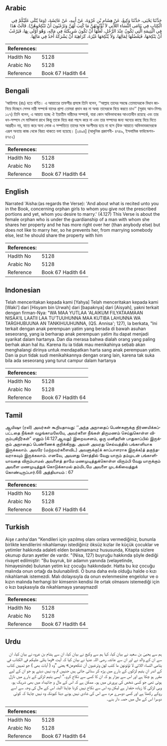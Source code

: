 ## Arabic


<div dir="rtl" lang="ar" style={{fontSize:'larger',backgroundColor:'#f8f9fa',padding:20}}>
حَدَّثَنَا يَحْيَى، حَدَّثَنَا وَكِيعٌ، عَنْ هِشَامِ بْنِ عُرْوَةَ، عَنْ أَبِيهِ، عَنْ عَائِشَةَ، ‏(‏وَمَا يُتْلَى عَلَيْكُمْ فِي الْكِتَابِ فِي يَتَامَى النِّسَاءِ اللاَّتِي لاَ تُؤْتُونَهُنَّ مَا كُتِبَ لَهُنَّ وَتَرْغَبُونَ أَنْ تَنْكِحُوهُنَّ‏)‏‏.‏ قَالَتْ هَذَا فِي الْيَتِيمَةِ الَّتِي تَكُونُ عِنْدَ الرَّجُلِ، لَعَلَّهَا أَنْ تَكُونَ شَرِيكَتَهُ فِي مَالِهِ، وَهْوَ أَوْلَى بِهَا، فَيَرْغَبُ أَنْ يَنْكِحَهَا، فَيَعْضُلَهَا لِمَالِهَا، وَلاَ يُنْكِحَهَا غَيْرَهُ، كَرَاهِيَةَ أَنْ يَشْرَكَهُ أَحَدٌ فِي مَالِهَا‏.‏
</div>
<div style={{backgroundColor:'#f8f9fa',padding:20, marginBottom: 10}}><table> <thead> <tr> <th>References:</th> <th></th> </tr> </thead> <tbody><tr><td>Hadith No</td><td>5128</td></tr><tr><td>Arabic No</td><td>5128</td></tr><tr><td>Reference</td><td>Book 67 Hadith 64</td></tr></tbody></table></div>

## Bengali


<div dir="ltr" lang="bn" style={{fontSize:'larger',backgroundColor:'#f8f9fa',padding:20}}>
‘আয়িশাহ (রাঃ) হতে বর্ণিত। এ আয়াতের তাফসীর প্রসঙ্গে তিনি বলেন, ‘‘আল্লাহ তাদের সম্বন্ধে তোমাদেরকে বিধান জানিয়ে দিচ্ছেন সেসব নারী সম্পর্কে যাদের প্রাপ্য তোমরা প্রদান কর না অথচ তাদেরকে বিয়ে করতে চাও’’ (সূরাহ আন-নিসাঃ ১২৭) তিনি বলেন, এ আয়াত হচ্ছে ঐ ইয়াতীম নারীদের সম্পর্কে, যারা কোন অভিভাবকের আওতাধীন রয়েছে এবং তার ধন-সম্পদে সে মালিকানা রাখে কিন্তু তাকে বিয়ে করা পছন্দ করে না এবং তার সম্পদের জন্য অন্যের কাছে বিয়ে দিতে আগ্রহীও নয়, যাতে করে অন্য লোক এ সম্পত্তিতে তাদের সঙ্গে অংশীদার হয়ে না বসে (উক্ত আয়াতে অভিভাবকদেরকে এরূপ অন্যায় কাজ থেকে বিরত থাকতে বলা হয়েছে। [২৪৯৪] (আধুনিক প্রকাশনী- ৪৭৪৯, ইসলামিক ফাউন্ডেশন- ৪৭৫২)
</div>
<div style={{backgroundColor:'#f8f9fa',padding:20, marginBottom: 10}}><table> <thead> <tr> <th>References:</th> <th></th> </tr> </thead> <tbody><tr><td>Hadith No</td><td>5128</td></tr><tr><td>Arabic No</td><td>5128</td></tr><tr><td>Reference</td><td>Book 67 Hadith 64</td></tr></tbody></table></div>

## English


<div dir="ltr" lang="en" style={{fontSize:'larger',backgroundColor:'#f8f9fa',padding:20}}>
Narrated 'Aisha:(as regards the Verse): 'And about what is recited unto you in the Book, concerning orphan girls to whom you give not the prescribed portions and yet, whom you desire to marry.' (4.127) This Verse is about the female orphan who is under the guardianship of a man with whom she shares her property and he has more right over her (than anybody else) but does not like to marry her, so he prevents her, from marrying somebody else, lest he should share the property with him
</div>
<div style={{backgroundColor:'#f8f9fa',padding:20, marginBottom: 10}}><table> <thead> <tr> <th>References:</th> <th></th> </tr> </thead> <tbody><tr><td>Hadith No</td><td>5128</td></tr><tr><td>Arabic No</td><td>5128</td></tr><tr><td>Reference</td><td>Book 67 Hadith 64</td></tr></tbody></table></div>

## Indonesian


<div dir="ltr" lang="id" style={{fontSize:'larger',backgroundColor:'#f8f9fa',padding:20}}>
Telah menceritakan kepada kami [Yahya] Telah menceritakan kepada kami [Waki'] dari [Hisyam bin Urwah] dari [bapaknya] dari [Aisyah], yakni terkait dengan firman-Nya: "WA MAA YUTLAA 'ALAIKUM FILYATAAMAAN NISAA'IL LAATII LAA TU'TUUHUNNA MAA KUTIBA LAHUNNA WA TARGHUBUUNA AN TANKIHUUHUNNA, (QS. Annisa'; 127), Ia berkata, "Ini terkait dengan anak perempuan yatim yang berada di bawah asuhan seseorang, yang ia berharap anak perempuan yatim itu dapat menjadi syarikat dalam hartanya. Dan dia merasa bahwa dialah orang yang paling berhak akan hal itu. Karena itu ia tidak mau menikahinya sebab akan menghalangi dirinya untuk mendapatkan harta sang anak perempuan yatim. Dan ia pun tidak sudi menikahkannya dengan orang lain, karena tak suka bila ada seseorang yang turut campur dalam hartanya
</div>
<div style={{backgroundColor:'#f8f9fa',padding:20, marginBottom: 10}}><table> <thead> <tr> <th>References:</th> <th></th> </tr> </thead> <tbody><tr><td>Hadith No</td><td>5128</td></tr><tr><td>Arabic No</td><td>5128</td></tr><tr><td>Reference</td><td>Book 67 Hadith 64</td></tr></tbody></table></div>

## Tamil


<div dir="ltr" lang="ta" style={{fontSize:'larger',backgroundColor:'#f8f9fa',padding:20}}>
ஆயிஷா (ரலி) அவர்கள் கூறியதாவது: ‘‘அந்த அநாதைப் பெண்களுக்கு நிர்ணயிக்கப்பட்டதை நீங்கள் வழங்காமலேயே, அவர்களை நீங்கள் திருமணம் செய்துகொள்ள விரும்புகிறீர்கள்” எனும் (4:127ஆவது) இறைவசனம், ஒரு மனிதரின் பாதுகாப்பில் இருக்கும் அநாதைப் பெண்ணைக் குறிக்கிறது. அவள் அவரது செல்வத்தில் பங்காளியாக இருக்கலாம். அவரே (மற்றவர்களைவிட) அவளுக்கு(க் காப்பாளராக இருக்க)த் தகுந்தவராகவும் இருக்கலாம். எனவே, அவளது சொத்தில் வேறு யாரும் தம்முடன் பங்காளியாவதை விரும்பாமல் அவளைத் தாமே மணமுடித்துக்கொள்ள விரும்பி வேறு யாருக்கும் அவளை மணமுடித்துக் கொடுக்காமல் தம்மிடமே அவளை முடக்கிவைத்துக் கொண்டிருப்பார்.68 அத்தியாயம் : 67
</div>
<div style={{backgroundColor:'#f8f9fa',padding:20, marginBottom: 10}}><table> <thead> <tr> <th>References:</th> <th></th> </tr> </thead> <tbody><tr><td>Hadith No</td><td>5128</td></tr><tr><td>Arabic No</td><td>5128</td></tr><tr><td>Reference</td><td>Book 67 Hadith 64</td></tr></tbody></table></div>

## Turkish


<div dir="ltr" lang="tr" style={{fontSize:'larger',backgroundColor:'#f8f9fa',padding:20}}>
Aişe r.anha'dan "Kendileri için yazılmış olanı onlara vermediğiniz, bununla birlikte kendilerini nikahlamayı istediğiniz öksüz kızlar ile küçük çocuklar ve yetimler hakkında adaleti elden bırakmamanız hususunda, Kitapta sizlere okunup duran ayetler de vardır. "(Nisa, 127) buyruğu hakkında şöyle dediği rivayet edilmiştir: "Bu buyruk, bir adamın yanında (velayetinde, himayesinde) bulunan yetim kız çocuğu hakkındadır. Hatta bu kız çocuğu malında onun ortağı da bulunabilirdi. O buna daha evla olduğu halde o kızı nikahlamak istemezdi. Malı dolayısıyla da onun evlenmesine engelolur ve o kızın malında herhangi bir kimsenin kendisi ile ortak olmasını istemediği için o kızı başkasıyla da nikahlamaya yanaşmazdl
</div>
<div style={{backgroundColor:'#f8f9fa',padding:20, marginBottom: 10}}><table> <thead> <tr> <th>References:</th> <th></th> </tr> </thead> <tbody><tr><td>Hadith No</td><td>5128</td></tr><tr><td>Arabic No</td><td>5128</td></tr><tr><td>Reference</td><td>Book 67 Hadith 64</td></tr></tbody></table></div>

## Urdu


<div dir="rtl" lang="ur" style={{fontSize:'larger',backgroundColor:'#f8f9fa',padding:20}}>
ہم سے یحییٰ بن سعید نے بیان کیا، کہا ہم سے وکیع نے بیان کیا، ان سے ہشام بن عروہ نے بیان کیا، ان سے ان کے والد نے اور ان سے عائشہ رضی اللہ عنہا نے بیان کیا کہ آیت «وما يتلى عليكم في الكتاب في يتامى النساء اللاتي لا تؤتونهن ما كتب لهن وترغبون أن تنكحوهن‏» یعنی ”وہ ( آیات بھی ) جو تمہیں کتاب کے اندر ان یتیم لڑکوں کے بارے میں پڑھ کر سنائی جاتی ہیں جنہیں تم وہ نہیں دیتے ہو جو ان کے لیے مقرر ہو چکا ہے اور اس سے بیزار ہو کہ ان کا کسی سے نکاح کرو۔“ ایسی یتیم لڑکی کے بارے میں نازل ہوئی تھی جو کسی شخص کی پرورش میں ہو۔ ممکن ہے کہ اس کے مال و جائیداد میں بھی شریک ہو، وہی لڑکی کا زیادہ حقدار ہے لیکن وہ اس سے نکاح نہیں کرنا چاہتا البتہ اس کے مال کی وجہ سے اسے روکے رکھتا ہے اور کسی دوسرے مرد سے اس کی شادی نہیں ہونے دیتا کیونکہ وہ نہیں چاہتا کہ کوئی دوسرا اس کے مال میں حصہ دار بنے۔
</div>
<div style={{backgroundColor:'#f8f9fa',padding:20, marginBottom: 10}}><table> <thead> <tr> <th>References:</th> <th></th> </tr> </thead> <tbody><tr><td>Hadith No</td><td>5128</td></tr><tr><td>Arabic No</td><td>5128</td></tr><tr><td>Reference</td><td>Book 67 Hadith 64</td></tr></tbody></table></div>